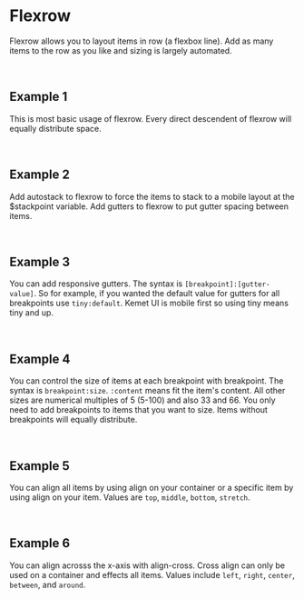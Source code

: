 
<Meta title="Styles/Flexrow" />

# Flexrow

Flexrow allows you to layout items in row (a flexbox line). Add as many items to the row as you like and sizing is largely automated.

<br />

## Example 1

This is most basic usage of flexrow. Every direct descendent of flexrow will equally distribute space.
<Canvas>
  <Story name="Example1" story={stories.Example1} />
</Canvas>

<br />

## Example 2

Add autostack to flexrow to force the items to stack to a mobile layout at the $stackpoint variable. Add gutters to flexrow to put gutter spacing between items.
<Canvas>
  <Story name="Example2" story={stories.Example2} />
</Canvas>

<br />

## Example 3

You can add responsive gutters. The syntax is `[breakpoint]:[gutter-value]`. So for example, if you wanted the default value for gutters for all breakpoints use `tiny:default`. Kemet UI is mobile first so using tiny means tiny and up.
<Canvas>
  <Story name="Example3" story={stories.Example3} />
</Canvas>

<br />

## Example 4

You can control the size of items at each breakpoint with breakpoint. The syntax is `breakpoint:size`. `:content` means fit the item's content. All other sizes are numerical multiples of 5 (5-100) and also 33 and 66. You only need to add breakpoints to items that you want to size. Items without breakpoints will equally distribute.
<Canvas>
  <Story name="Example4" story={stories.Example4} />
</Canvas>

<br />

## Example 5

You can align all items by using align on your container or a specific item by using align on your item. Values are `top`, `middle`, `bottom`, `stretch`.
<Canvas>
  <Story name="Example5" story={stories.Example5} />
</Canvas>

<br />

## Example 6

You can align acrosss the x-axis with align-cross. Cross align can only be used on a container and effects all items. Values include `left`, `right`, `center`, `between`, and `around`.
<Canvas>
  <Story name="Example6" story={stories.Example6} />
</Canvas>

